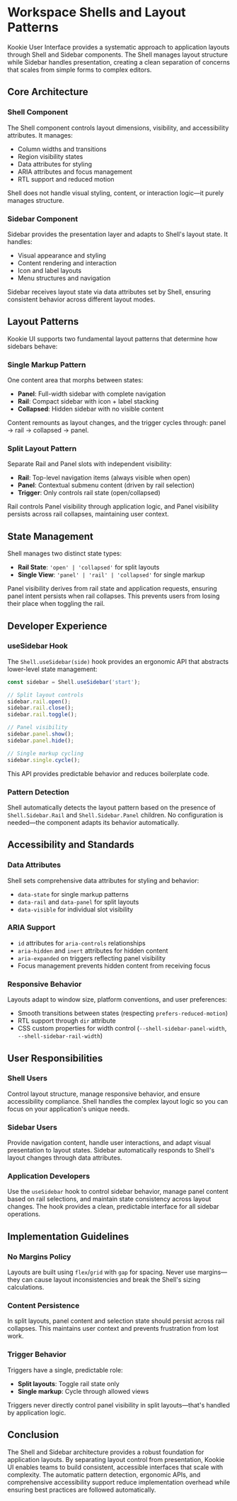 # Workspace Shells and Layout Patterns

Kookie User Interface provides a systematic approach to application layouts through Shell and Sidebar components. The Shell manages layout structure while Sidebar handles presentation, creating a clean separation of concerns that scales from simple forms to complex editors.

## Core Architecture

### Shell Component

The Shell component controls layout dimensions, visibility, and accessibility attributes. It manages:
- Column widths and transitions
- Region visibility states  
- Data attributes for styling
- ARIA attributes and focus management
- RTL support and reduced motion

Shell does not handle visual styling, content, or interaction logic—it purely manages structure.

### Sidebar Component

Sidebar provides the presentation layer and adapts to Shell's layout state. It handles:
- Visual appearance and styling
- Content rendering and interaction
- Icon and label layouts
- Menu structures and navigation

Sidebar receives layout state via data attributes set by Shell, ensuring consistent behavior across different layout modes.

## Layout Patterns

Kookie UI supports two fundamental layout patterns that determine how sidebars behave:

### Single Markup Pattern

One content area that morphs between states:
- **Panel**: Full-width sidebar with complete navigation
- **Rail**: Compact sidebar with icon + label stacking
- **Collapsed**: Hidden sidebar with no visible content

Content remounts as layout changes, and the trigger cycles through: panel → rail → collapsed → panel.

### Split Layout Pattern

Separate Rail and Panel slots with independent visibility:
- **Rail**: Top-level navigation items (always visible when open)
- **Panel**: Contextual submenu content (driven by rail selection)
- **Trigger**: Only controls rail state (open/collapsed)

Rail controls Panel visibility through application logic, and Panel visibility persists across rail collapses, maintaining user context.

## State Management

Shell manages two distinct state types:

- **Rail State**: `'open' | 'collapsed'` for split layouts
- **Single View**: `'panel' | 'rail' | 'collapsed'` for single markup

Panel visibility derives from rail state and application requests, ensuring panel intent persists when rail collapses. This prevents users from losing their place when toggling the rail.

## Developer Experience

### useSidebar Hook

The `Shell.useSidebar(side)` hook provides an ergonomic API that abstracts lower-level state management:

```typescript
const sidebar = Shell.useSidebar('start');

// Split layout controls
sidebar.rail.open();
sidebar.rail.close(); 
sidebar.rail.toggle();

// Panel visibility
sidebar.panel.show();
sidebar.panel.hide();

// Single markup cycling
sidebar.single.cycle();
```

This API provides predictable behavior and reduces boilerplate code.

### Pattern Detection

Shell automatically detects the layout pattern based on the presence of `Shell.Sidebar.Rail` and `Shell.Sidebar.Panel` children. No configuration is needed—the component adapts its behavior automatically.

## Accessibility and Standards

### Data Attributes

Shell sets comprehensive data attributes for styling and behavior:
- `data-state` for single markup patterns
- `data-rail` and `data-panel` for split layouts
- `data-visible` for individual slot visibility

### ARIA Support

- `id` attributes for `aria-controls` relationships
- `aria-hidden` and `inert` attributes for hidden content
- `aria-expanded` on triggers reflecting panel visibility
- Focus management prevents hidden content from receiving focus

### Responsive Behavior

Layouts adapt to window size, platform conventions, and user preferences:
- Smooth transitions between states (respecting `prefers-reduced-motion`)
- RTL support through `dir` attribute
- CSS custom properties for width control (`--shell-sidebar-panel-width`, `--shell-sidebar-rail-width`)

## User Responsibilities

### Shell Users
Control layout structure, manage responsive behavior, and ensure accessibility compliance. Shell handles the complex layout logic so you can focus on your application's unique needs.

### Sidebar Users  
Provide navigation content, handle user interactions, and adapt visual presentation to layout states. Sidebar automatically responds to Shell's layout changes through data attributes.

### Application Developers
Use the `useSidebar` hook to control sidebar behavior, manage panel content based on rail selections, and maintain state consistency across layout changes. The hook provides a clean, predictable interface for all sidebar operations.

## Implementation Guidelines

### No Margins Policy
Layouts are built using `flex`/`grid` with `gap` for spacing. Never use margins—they can cause layout inconsistencies and break the Shell's sizing calculations.

### Content Persistence
In split layouts, panel content and selection state should persist across rail collapses. This maintains user context and prevents frustration from lost work.

### Trigger Behavior
Triggers have a single, predictable role:
- **Split layouts**: Toggle rail state only
- **Single markup**: Cycle through allowed views

Triggers never directly control panel visibility in split layouts—that's handled by application logic.

## Conclusion

The Shell and Sidebar architecture provides a robust foundation for application layouts. By separating layout control from presentation, Kookie UI enables teams to build consistent, accessible interfaces that scale with complexity. The automatic pattern detection, ergonomic APIs, and comprehensive accessibility support reduce implementation overhead while ensuring best practices are followed automatically.
